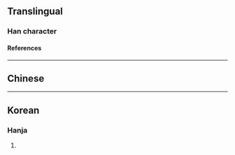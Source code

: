 {{character info/new}}
==Translingual==

===Han character===
{{Han char|rn=72|rad=日|as=21|sn=25|four=67027|canj=ASEI|ids=⿰日屬}}

====References====
{{Han ref|kx=0501.510|dkj=14274|dj=0872.270|hdz=21543.080|uh=66EF}}

----

==Chinese==
{{zh-see|燭|v}}

----

==Korean==

===Hanja===
{{ko-hanja|hangeul=촉|eumhun=|rv=chok|mr=ch'ok|y=chok}}

# {{rfdef|ko|sort=日21}}
